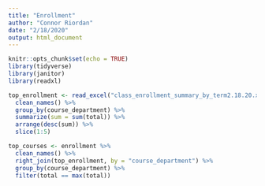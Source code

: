 ```yaml
---
title: "Enrollment"
author: "Connor Riordan"
date: "2/18/2020"
output: html_document
---
```


```r
knitr::opts_chunk$set(echo = TRUE)
library(tidyverse)
library(janitor)
library(readxl)
```

```r
top_enrollment <- read_excel("class_enrollment_summary_by_term2.18.20.xlsx", skip = 3) %>%
  clean_names() %>%
  group_by(course_department) %>%
  summarize(sum = sum(total)) %>%
  arrange(desc(sum)) %>%
  slice(1:5)

top_courses <- enrollment %>%
  clean_names() %>%
  right_join(top_enrollment, by = "course_department") %>%
  group_by(course_department) %>%
  filter(total == max(total))

```